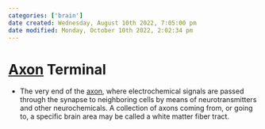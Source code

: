 ```yaml
---
categories: ['brain']
date created: Wednesday, August 10th 2022, 7:05:00 pm
date modified: Monday, October 10th 2022, 2:02:34 pm
---
```


# [Axon](Axon.qmd) Terminal
- The very end of the [axon](Axon.qmd), where electrochemical signals are passed through the synapse to neighboring cells by means of neurotransmitters and other neurochemicals. A collection of axons coming from, or going to, a specific brain area may be called a white matter fiber tract.



